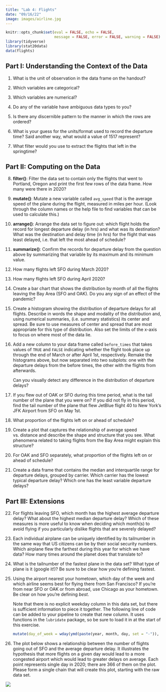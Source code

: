 ```yaml
---
title: "Lab 4: Flights"
date: "09/16/22"
image: images/airline.jpg
---
```


```r
knitr::opts_chunk$set(eval = FALSE, echo = FALSE,
                      message = FALSE, error = FALSE, warning = FALSE)
library(tidyverse)
library(stat20data)
data(flights)
```

## Part I: Understanding the Context of the Data

1. What is the unit of observation in the data frame on the handout?

2. Which variables are categorical?

3. Which variables are numerical?

4. Do any of the variable have ambiguous data types to you?

5. Is there any discernible pattern to the manner in which the rows are ordered?

6. What is your guess for the units/format used to record the departure time? Said another way, what would a value of 1517 represent?

7. What filter would you use to extract the flights that left in the springtime?


## Part II: Computing on the Data

8. **filter()**: Filter the data set to contain only the flights that went to Portland, Oregon and print the first few rows of the data frame. How many were there in 2020?

9. **mutate()**: Mutate a new variable called `avg_speed` that is the average speed of the plane during the flight, measured in miles per hour. (Look through the column names or the help file to find variables that can be used to calculate this.)

10. **arrange()**: Arrange the data set to figure out: which flight holds the record for longest departure delay (in hrs) and what was its destination? What was the destination and delay time (in hrs) for the flight that was least delayed, i.e. that left the most ahead of schedule?

11. **summarize()**: Confirm the records for departure delay from the question above by summarizing that variable by its maximum and its minimum value.

12. How many flights left SFO during March 2020?

13. How many flights left SFO during April 2020?

14. Create a bar chart that shows the distribution by month of all the flights leaving the Bay Area (SFO and OAK). Do you any sign of an effect of the pandemic?

15. Create a histogram showing the distribution of departure delays for all flights. Describe in words the shape and modality of the distribution and, using numerical summaries, (i.e. summary statistics) its center and spread. Be sure to use measures of center and spread that are most appropriate for this type of distribution. Also set the limits of the x-axis to focus on where most of the data lie.

16. Add a new column to your data frame called `before_times` that takes values of `TRUE` and `FALSE` indicating whether the flight took place up through the end of March or after April 1st, respectively. Remake the histograms above, but now separated into two subplots: one with the departure delays from the before times, the other with the flights from afterwards. 

    Can you visually detect any difference in the distribution of departure delays?

17. If you flew out of OAK or SFO during this time period, what is the tail number of the plane that you were on? If you did not fly in this period, find the tail number of the plane that flew JetBlue flight 40 to New York's JFK Airport from SFO on May 1st.

18. What proportion of the flights left on or ahead of schedule?

19. Create a plot that captures the relationship of average speed vs. distance and describe the shape and structure that you see. What phenomena related to taking flights from the Bay Area might explain this structure?

20. For OAK and SFO separately, what proportion of the flights left on or ahead of schedule?

21.  Create a data frame that contains the median and interquartile range for departure delays, grouped by carrier. Which carrier has the lowest typical departure delay? Which one has the least variable departure delays?


## Part III: Extensions

22. For flights leaving SFO, which month has the highest average departure delay? What about the highest median departure delay? Which of these measures is more useful to know when deciding which month(s) to avoid flying if you particularly dislike flights that are severely delayed?

23. Each individual airplane can be uniquely identified by its tailnumber in the same way that US citizens can be by their social security numbers. Which airplane flew the farthest during this year for which we have data? How many times around the planet does that translate to?

24. What is the tailnumber of the fastest plane in the data set? What type of plane is it (google it!)? Be sure to be clear how you're defining fastest.

25.  Using the airport nearest your hometown, which day of the week and which airline seems best for 
flying there from San Francisco?  If you're from near SFO or OAK or from abroad, use Chicago as your hometown. Be clear on how you're defining *best*.

     Note that there is no explicit weekday column in this data set, but there is sufficient information to piece it together. The following line of code can be added to your pipeline to create that new column. It uses functions in the `lubridate` package, so be sure to load it in at the start of this exercise.

     ```r
     mutate(day_of_week = wday(ymd(paste(year, month, day, set = "-")), label = T))
     ```

26. The plot below shows a relationship between the number of flights going out of SFO and the average departure delay. It illustrates the hypothesis that more flights on a given day would lead to a more congested airport which would lead to greater delays on average. Each point represents single day in 2020; there are 366 of them on the plot. Please form a single chain that will create this plot, starting with the raw data set.

![](images/complex-ggplot.png){fig-align=center}
